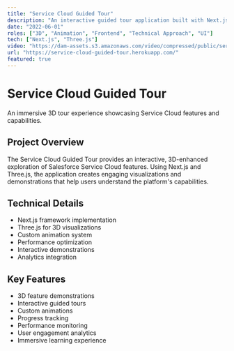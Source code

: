 ```yaml
---
title: "Service Cloud Guided Tour"
description: "An interactive guided tour application built with Next.js and Three.js, showcasing Salesforce Service Cloud features through immersive 3D experiences."
date: "2022-06-01"
roles: ["3D", "Animation", "Frontend", "Technical Approach", "UI"]
tech: ["Next.js", "Three.js"]
video: "https://dam-assets.s3.amazonaws.com/video/compressed/public/service-cloud.mp4"
url: "https://service-cloud-guided-tour.herokuapp.com/"
featured: true
---
```


# Service Cloud Guided Tour

An immersive 3D tour experience showcasing Service Cloud features and capabilities.

## Project Overview

The Service Cloud Guided Tour provides an interactive, 3D-enhanced exploration of Salesforce Service Cloud features. Using Next.js and Three.js, the application creates engaging visualizations and demonstrations that help users understand the platform's capabilities.

## Technical Details

- Next.js framework implementation
- Three.js for 3D visualizations
- Custom animation system
- Performance optimization
- Interactive demonstrations
- Analytics integration

## Key Features

- 3D feature demonstrations
- Interactive guided tours
- Custom animations
- Progress tracking
- Performance monitoring
- User engagement analytics
- Immersive learning experience
